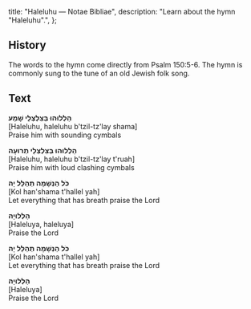   title: "Haleluhu — Notae Bibliae",
  description: "Learn about the hymn \"Haleluhu\".",
};

<Initial text="Haleluhu" />

## History

The words to the hymn *<Definition lang="hebrew" anchor="halleluhu" text='"Haleluhu"' />* come directly from Psalm 150:5-6. The hymn is commonly sung to the tune of an old Jewish folk song.

## Text

**הַלְלוּהוּ בְּצִלְצְלֵי שָׁמַע**<br/>
[Haleluhu, haleluhu b'tzil-tz'lay shama]<br/>
Praise him with sounding cymbals

**הַלְלוּהוּ בְּצִלְצְלֵי תְרוּעָה**<br/>
[Haleluhu, haleluhu b'tzil-tz'lay t'ruah]<br/>
Praise him with loud clashing cymbals

**כֹּל הַנְּשָׁמָה תְּהַלֵּל יָהּ**<br/>
[Kol han'shama t'hallel yah]<br/>
Let everything that has breath praise the Lord

**הַלְלוּיָהּ**<br/>
[Haleluya, haleluya]<br/>
Praise the Lord

**כֹּל הַנְּשָׁמָה תְּהַלֵּל יָהּ**<br/>
[Kol han'shama t'hallel yah]<br/>
Let everything that has breath praise the Lord

**הַלְלוּיָהּ**<br/>
[Haleluya]<br/>
Praise the Lord
